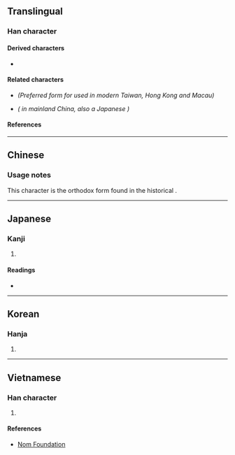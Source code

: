 {{also|叙|敘}}
{{character info}}
==Translingual==

===Han character===
{{Han char|rn=66|rad=攴|as=07|sn=11|four=81947|canj=ODYE|ids=⿰余攴}}

====Derived characters====
* {{l|mul|[[潊]], [[𮐮]]}}

====Related characters====
* {{l|mul|[[敘]]}} ''(Preferred form for {{w|traditional Chinese}} used in modern Taiwan, Hong Kong and Macau)''
* {{l|mul|[[叙]]}} ''({{w|Simplified Chinese|Simplified form}} in mainland China, also a Japanese {{w|shinjitai}})''

====References====
{{Han ref|kx=0470.320|dkj=13205|dj=0821.130|hdz=21458.160|uh=654D}}

----

==Chinese==
{{zh-see|敘}}

===Usage notes===
This character is the orthodox form found in the historical {{w|Kangxi dictionary}}.

----

==Japanese==
{{ja-kanji forms|叙|敍}}

===Kanji===
{{ja-kanji|grade=|rs=攴07|shin=叙}}

# {{rfdef|ja|sort=攴07}}

====Readings====
* {{ja-readings|on=[[じょ]] (jo)|kun=[[つい-でる]] (tsuideru), [[ついで]] (tsuide)}}

----

==Korean==

===Hanja===
{{ko-hanja|hangeul=서|eumhun=|rv=seo|mr=sŏ|y=se}}

# {{rfdef|ko|sort=攴07}}

----

==Vietnamese==

===Han character===
{{vi-readings|rs=攴07|reading=tự}}

# {{rfdef|vi|sort=攴07}}

====References====
* [http://nomfoundation.org/common/nom_details.php?codepoint=654d Nom Foundation]